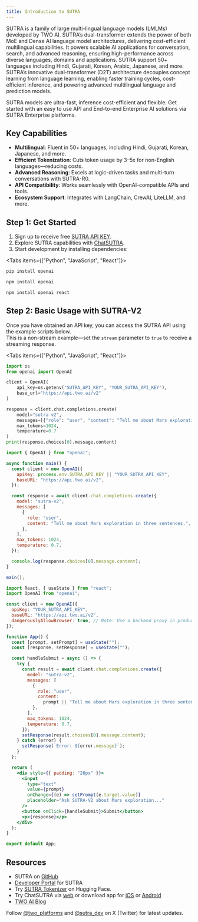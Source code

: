 ```yaml
---
title: Introduction to SUTRA
---
```


SUTRA is a family of large multi-lingual language models (LMLMs) developed by TWO AI. SUTRA’s dual-transformer extends the power of both MoE and Dense AI language model architectures, delivering cost-efficient multilingual capabilities. It powers scalable AI applications for conversation, search, and advanced reasoning, ensuring high-performance across diverse languages, domains and applications. SUTRA support 50+ languages including Hindi, Gujarati, Korean, Arabic, Japanese, and more. SUTRA’s innovative dual-transformer (D2T) architecture decouples concept learning from language learning, enabling faster training cycles, cost-efficient inference, and powering advanced multilingual language and prediction models.

SUTRA models are ultra-fast, inference cost-efficient and flexible. Get started with an easy to use API and End-to-end Enterprise AI solutions via SUTRA Enterprise platforms.

## Key Capabilities

- **Multilingual**: Fluent in 50+ languages, including Hindi, Gujarati, Korean, Japanese, and more.
- **Efficient Tokenization**: Cuts token usage by 3–5x for non-English languages—reducing costs. 
- **Advanced Reasoning**: Excels at logic-driven tasks and multi-turn conversations with SUTRA-R0.
- **API Compatibility**: Works seamlessly with OpenAI-compatible APIs and tools.
- **Ecosystem Support**: Integrates with LangChain, CrewAI, LiteLLM, and more.


## Step 1: Get Started

1. Sign up to receive free [SUTRA API KEY](https://www.two.ai/sutra/api).
2. Explore SUTRA capabilities with [ChatSUTRA](https://chat.two.ai).
3. Start development by installing dependencies:


<Tabs items={["Python", "JavaScript", "React"]}>
<Tab title="Python">

```bash
pip install openai
```

</Tab>
<Tab title="JavaScript">

```bash
npm install openai
```

</Tab>
<Tab title="React">

```bash
npm install openai react
```

</Tab>
</Tabs>

## Step 2: Basic Usage with SUTRA-V2

Once you have obtained an API key, you can access the SUTRA API using the example scripts below.  
This is a non-stream example—set the <code>stream</code> parameter to <code>true</code> to receive a streaming response.


<Tabs items={["Python", "JavaScript", "React"]}>
<Tab title="Python">

```python
import os
from openai import OpenAI

client = OpenAI(
    api_key=os.getenv("SUTRA_API_KEY", "YOUR_SUTRA_API_KEY"),
    base_url="https://api.two.ai/v2"
)

response = client.chat.completions.create(
    model="sutra-v2",
    messages=[{"role": "user", "content": "Tell me about Mars exploration in three sentences."}],
    max_tokens=1024,
    temperature=0.7
)
print(response.choices[0].message.content)
```

</Tab>
<Tab title="JavaScript">

```javascript
import { OpenAI } from "openai";

async function main() {
  const client = new OpenAI({
    apiKey: process.env.SUTRA_API_KEY || "YOUR_SUTRA_API_KEY",
    baseURL: "https://api.two.ai/v2",
  });

  const response = await client.chat.completions.create({
    model: "sutra-v2",
    messages: [
      {
        role: "user",
        content: "Tell me about Mars exploration in three sentences.",
      },
    ],
    max_tokens: 1024,
    temperature: 0.7,
  });

  console.log(response.choices[0].message.content);
}

main();
```

</Tab>
<Tab title="React">

```jsx
import React, { useState } from "react";
import OpenAI from "openai";

const client = new OpenAI({
  apiKey: "YOUR_SUTRA_API_KEY",
  baseURL: "https://api.two.ai/v2",
  dangerouslyAllowBrowser: true, // Note: Use a backend proxy in production
});

function App() {
  const [prompt, setPrompt] = useState("");
  const [response, setResponse] = useState("");

  const handleSubmit = async () => {
    try {
      const result = await client.chat.completions.create({
        model: "sutra-v2",
        messages: [
          {
            role: "user",
            content:
              prompt || "Tell me about Mars exploration in three sentences.",
          },
        ],
        max_tokens: 1024,
        temperature: 0.7,
      });
      setResponse(result.choices[0].message.content);
    } catch (error) {
      setResponse(`Error: ${error.message}`);
    }
  };

  return (
    <div style={{ padding: "20px" }}>
      <input
        type="text"
        value={prompt}
        onChange={(e) => setPrompt(e.target.value)}
        placeholder="Ask SUTRA-V2 about Mars exploration..."
      />
      <button onClick={handleSubmit}>Submit</button>
      <p>{response}</p>
    </div>
  );
}

export default App;
```

</Tab>
</Tabs>


## Resources

- SUTRA on [GitHub](https://github.com/sutra-dev)
- [Developer Portal](https://developer.two.ai/) for SUTRA
- Try [SUTRA Tokenizer](https://huggingface.co/spaces/TWO/sutra-tokenizer-comparison) on Hugging Face.
- Try ChatSUTRA via [web](https://chat.two.ai) or download app for [iOS](https://apps.apple.com/us/app/chatsutra/id6503036417) or [Android](https://play.google.com/store/apps/details?id=com.two.chatsutra)
- [TWO AI Blog](https://www.two.ai/blog)

Follow [@two_platforms](https://x.com/two_platforms) and [@sutra_dev](https://x.com/sutra_dev) on X (Twitter) for latest updates.
